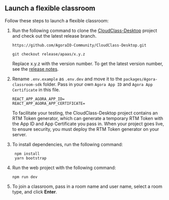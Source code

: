 <PlatformWrapper platform="web">

## Launch a flexible classroom

Follow these steps to launch a flexible classroom:

1. Run the following command to clone the [CloudClass-Desktop](https://github.com/AgoraIO-Community/CloudClass-Desktop) project and check out the latest release branch.

   ```
   https://github.com/AgoraIO-Community/CloudClass-Desktop.git
   ```

   ```
   git checkout release/apaas/x.y.z
   ```

   Replace x.y.z with the version number. To get the latest version number, see the [release notes](../reference/release-notes).

2. Rename `.env.example` as `.env.dev` and move it to the `packages/Agora-classroom-sdk` folder. Pass in your own `Agora App ID` and `Agora App Certificate` in this file.

   ```
   REACT_APP_AGORA_APP_ID=
   REACT_APP_AGORA_APP_CERTIFICATE=
   ```

   To facilitate your testing, the CloudClass-Desktop project contains an RTM Token generator, which can generate a temporary RTM Token with the App ID and App Certificate you pass in. When your project goes live, to ensure security, you must deploy the RTM Token generator on your server.

3. To install dependencies, run the following command:

   ``` shell
    npm install
    yarn bootstrap
   ```

4. Run the web project with the following command:

   ```
   npm run dev
   ```

5. To join a classroom, pass in a room name and user name, select a room type, and click **Enter**.


</PlatformWrapper>